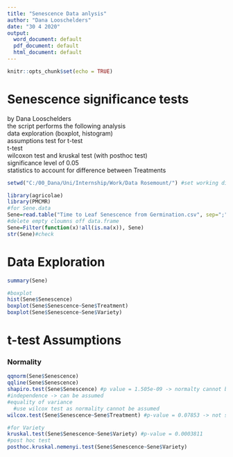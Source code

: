 ```yaml
---
title: "Senescence Data anlysis"
author: "Dana Looschelders"
date: "30 4 2020"
output:
  word_document: default
  pdf_document: default
  html_document: default
---
```


```r
knitr::opts_chunk$set(echo = TRUE)
```

# Senescence significance tests  
 by Dana Looschelders  
the script performs the following analysis  
  data exploration (boxplot, histogram)  
  assumptions test for t-test  
  t-test   
  wilcoxon test and kruskal test (with posthoc test)  
 significance level of 0.05  
statistics to account for difference between Treatments  

```r
setwd("C:/00_Dana/Uni/Internship/Work/Data Rosemount/") #set working directory

library(agricolae)
library(PMCMR)
#for Sene.data
Sene=read.table("Time to Leaf Senescence from Germination.csv", sep=";", dec=".", header=T)
#delete empty cloumns off data.frame
Sene=Filter(function(x)!all(is.na(x)), Sene)
str(Sene)#check 
```

# Data Exploration  
```r
summary(Sene)

#boxplot
hist(Sene$Senescence)
boxplot(Sene$Senescence~Sene$Treatment)
boxplot(Sene$Senescence~Sene$Variety)
```
# t-test Assumptions  
### Normality  
```r
qqnorm(Sene$Senescence)
qqline(Sene$Senescence)
shapiro.test(Sene$Senescence) #p value = 1.505e-09 -> normalty cannot be assumed as p>0.05
#independence -> can be assumed
#equality of variance 
  #use wilcox test as normality cannot be assumed
wilcox.test(Sene$Senescence~Sene$Treatment) #p-value = 0.07853 -> not significant

#for Variety
kruskal.test(Sene$Senescence~Sene$Variety) #p-value = 0.0003811
#post hoc test
posthoc.kruskal.nemenyi.test(Sene$Senescence~Sene$Variety)

```


